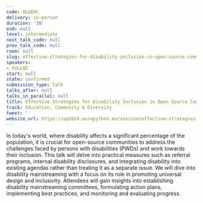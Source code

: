 ```yaml
---
code: XLGEHC
delivery: in-person
duration: '30'
end: null
level: intermediate
next_talk_code: null
prev_talk_code: null
room: null
slug: effective-strategies-for-disability-inclusion-in-open-source-communities
speakers:
- VULLQE
start: null
state: confirmed
submission_type: Talk
talks_after: null
talks_in_parallel: null
title: Effective Strategies for Disability Inclusion in Open Source Communities
track: Education, Community & Diversity
tweet: ''
website_url: https://ep2024.europython.eu/session/effective-strategies-for-disability-inclusion-in-open-source-communities
---
```


In today's world, where disability affects a significant percentage of the population, it is crucial for open-source communities to address the challenges faced by persons with disabilities (PWDs) and work towards their inclusion. This talk will delve into practical measures such as referral programs, internal disability disclosures, and integrating disability into existing agendas rather than treating it as a separate issue. We will dive into disability mainstreaming with a focus on its role in promoting universal design and inclusivity. Attendees will gain insights into establishing disability mainstreaming committees, formulating action plans, implementing best practices, and monitoring and evaluating progress.
